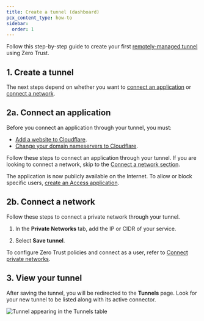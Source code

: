 ```yaml
---
title: Create a tunnel (dashboard)
pcx_content_type: how-to
sidebar:
  order: 1
---
```



Follow this step-by-step guide to create your first [remotely-managed tunnel](/cloudflare-one/connections/connect-networks/get-started/tunnel-useful-terms/#remotely-managed-tunnel) using Zero Trust.

## 1. Create a tunnel

<Render file="tunnel/create-tunnel" product="cloudflare-one" />

The next steps depend on whether you want to [connect an application](#2a-connect-an-application) or [connect a network](#2b-connect-a-network).

## 2a. Connect an application

Before you connect an application through your tunnel, you must:

- [Add a website to Cloudflare](/fundamentals/manage-domains/add-site/).
- [Change your domain nameservers to Cloudflare](/dns/zone-setups/full-setup/setup/).

Follow these steps to connect an application through your tunnel. If you are looking to connect a network, skip to the [Connect a network section](#2b-connect-a-network).

<Render file="tunnel/add-public-hostname" product="cloudflare-one" />

The application is now publicly available on the Internet. To allow or block specific users, [create an Access application](/cloudflare-one/applications/configure-apps/self-hosted-public-app/).

## 2b. Connect a network

Follow these steps to connect a private network through your tunnel.

1. In the **Private Networks** tab, add the IP or CIDR of your service.

2. Select **Save tunnel**.

To configure Zero Trust policies and connect as a user, refer to [Connect private networks](/cloudflare-one/connections/connect-networks/private-net/cloudflared/).

## 3. View your tunnel

After saving the tunnel, you will be redirected to the **Tunnels** page. Look for your new tunnel to be listed along with its active connector.

![Tunnel appearing in the Tunnels table](~/assets/images/cloudflare-one/connections/connect-apps/tunnel-table.png)
